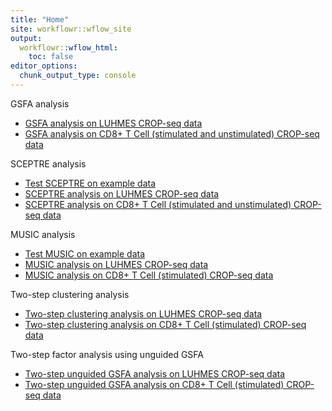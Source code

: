 ```yaml
---
title: "Home"
site: workflowr::wflow_site
output:
  workflowr::wflow_html:
    toc: false
editor_options:
  chunk_output_type: console
---
```


GSFA analysis

* [GSFA analysis on LUHMES CROP-seq data](gsfa_LUHMES_data.html)
* [GSFA analysis on CD8+ T Cell (stimulated and unstimulated) CROP-seq data](gsfa_TCells_data.html)

SCEPTRE analysis

* [Test SCEPTRE on example data](test_sceptre.html)
* [SCEPTRE analysis on LUHMES CROP-seq data](sceptre_LUHMES_data.html)
* [SCEPTRE analysis on CD8+ T Cell (stimulated and unstimulated) CROP-seq data](sceptre_TCells_data.html)

MUSIC analysis

* [Test MUSIC on example data](music_example_data.html)
* [MUSIC analysis on LUHMES CROP-seq data](music_LUHMES_data.html)
* [MUSIC analysis on CD8+ T Cell (stimulated) CROP-seq data](music_TCells_data.html)

Two-step clustering analysis

* [Two-step clustering analysis on LUHMES CROP-seq data](twostep_clustering_LUHMES_data.html)
* [Two-step clustering analysis on CD8+ T Cell (stimulated) CROP-seq data](twostep_clustering_TCells_data.html)


Two-step factor analysis using unguided GSFA

* [Two-step unguided GSFA analysis on LUHMES CROP-seq data](unguided_gsfa_LUHMES_data.html)
* [Two-step unguided GSFA analysis on CD8+ T Cell (stimulated) CROP-seq data](unguided_gsfa_Tcells_data.html)
